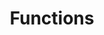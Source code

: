 ---
title: Functions
info: Learn how to connect Twenty to your other tools.
icon: IconApi
image: /images/user-guide/api/api.png
---